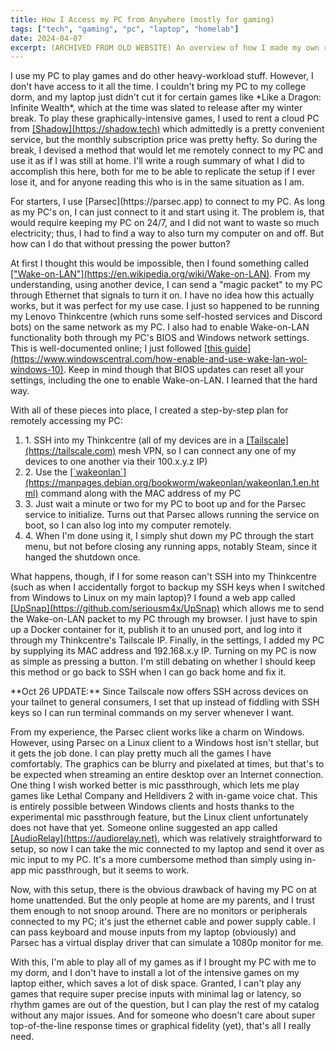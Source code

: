 ```yaml
---
title: How I Access my PC from Anywhere (mostly for gaming)
tags: ["tech", "gaming", "pc", "laptop", "homelab"]
date: 2024-04-07
excerpt: (ARCHIVED FROM OLD WEBSITE) An overview of how I made my own remote gaming setup, with updates
---
```


<p class="mb-4">
    I use my PC to play games and do other heavy-workload stuff. However, I don't have access to it all
    the time. I couldn't bring my PC to my college dorm, and my laptop just didn't cut it for certain
    games like *Like a Dragon: Infinite Wealth*, which at the time was slated to release after my winter break.
    To play these graphically-intensive games, I used to rent a cloud PC from
    <ins>[Shadow](https://shadow.tech)</ins> which admittedly is a pretty convenient service, but the monthly
    subscription price was pretty hefty. So during the break, I devised a method that would let me remotely
    connect to my PC and use it as if I was still at home. I'll write a rough summary of what I did to
    accomplish this here, both for me to be able to replicate the setup if I ever lose it, and for anyone
    reading this who is in the same situation as I am.
</p>

<p class="mb-4">
    For starters, I use [Parsec](https://parsec.app) to connect to my PC. As long as my PC's on, I can just
    connect to it and start using it. The problem is, that would require keeping my PC on 24/7, and I did
    not want to waste so much electricity; thus, I had to find a way to also turn my computer on and off.
    But how can I do that without pressing the power button?
</p>

<p class="mb-4">
    At first I thought this would be impossible, then I found something called
    <ins>["Wake-on-LAN"](https://en.wikipedia.org/wiki/Wake-on-LAN)</ins>. From my understanding, using
    another device, I can send a "magic packet" to my PC through Ethernet that signals to turn it on.
    I have no idea how this actually works, but it was perfect for my use case. I just so happened to be
    running my Lenovo Thinkcentre (which runs some self-hosted services and Discord bots) on the same
    network as my PC. I also had to enable Wake-on-LAN functionality both through my PC's BIOS and
    Windows network settings. This is well-documented online; I just followed
    <ins>[this guide](https://www.windowscentral.com/how-enable-and-use-wake-lan-wol-windows-10)</ins>.
    Keep in mind though that BIOS updates can reset all your settings, including the one to enable
    Wake-on-LAN. I learned that the hard way.
</p>

<p class="mb-4">
    With all of these pieces into place, I created a step-by-step plan for remotely accessing my PC:
</p>

<p class="mb-4">
    <ol>
        <li>1. SSH into my Thinkcentre (all of my devices are in a <ins>[Tailscale](https://tailscale.com)</ins>
            mesh VPN, so I can connect any one of my devices to one another via their 100.x.y.z IP)</li>
        <li>2. Use the <ins>[`wakeonlan`](https://manpages.debian.org/bookworm/wakeonlan/wakeonlan.1.en.html)</ins>
            command along with the MAC address of my PC</li>
        <li>3. Just wait a minute or two for my PC to boot up and for the Parsec service to initialize.
            Turns out that Parsec allows running the service on boot, so I can also log into my computer
            remotely.</li>
        <li>4. When I'm done using it, I simply shut down my PC through the start menu, but not before closing
            any running apps, notably Steam, since it hanged the shutdown once.</li>
    </ol>
</p>

<p class="mb-4">
    What happens, though, if I for some reason can't SSH into my Thinkcentre (such as when I accidentally
    forgot to backup my SSH keys when I switched from Windows to Linux on my main laptop)? I found a web
    app called <ins>[UpSnap](https://github.com/seriousm4x/UpSnap)</ins> which allows me to send the
    Wake-on-LAN packet to my PC through my browser. I just have to spin up a Docker container for it,
    publish it to an unused port, and log into it through my Thinkcentre's Tailscale IP. Finally, in the
    settings, I added my PC by supplying its MAC address and 192.168.x.y IP. Turning on my PC is now as
    simple as pressing a button. I'm still debating on whether I should keep this method or go back to
    SSH when I can go back home and fix it.
</p>

<p class="mb-4">
    **Oct 26 UPDATE:** Since Tailscale now offers SSH across devices on your tailnet to general consumers,
    I set that up instead of fiddling with SSH keys so I can run terminal commands on my server whenever I
    want.
</p>

<p class="mb-4">
    From my experience, the Parsec client works like a charm on Windows. However, using Parsec on a Linux
    client to a Windows host isn't stellar, but it gets the job done. I can play pretty much all the games
    I have comfortably. The graphics can be blurry and pixelated at times, but that's to be expected when
    streaming an entire desktop over an Internet connection. One thing I wish worked better is mic
    passthrough, which lets me play games like Lethal Company and Helldivers 2 with in-game voice chat.
    This is entirely possible between Windows clients and hosts thanks to the experimental mic passthrough
    feature, but the Linux client unfortunately does not have that yet. Someone online suggested an app
    called <ins>[AudioRelay](https://audiorelay.net)</ins>, which was relatively straightforward to setup,
    so now I can take the mic connected to my laptop and send it over as mic input to my PC. It's a more
    cumbersome method than simply using in-app mic passthrough, but it seems to work.
</p>

<p class="mb-4">
    Now, with this setup, there is the obvious drawback of having my PC on at home unattended. But the only people
    at home are my parents, and I trust them enough to not snoop around. There are no monitors or peripherals
    connected to my PC; it's just the ethernet cable and power supply cable. I can pass keyboard and mouse inputs
    from my laptop (obviously) and Parsec has a virtual display driver that can simulate a 1080p monitor for me.
</p>

<p class="mb-4">
    With this, I'm able to play all of my games as if I brought my PC with me to my dorm, and I don't
    have to install a lot of the intensive games on my laptop either, which saves a lot of disk space. Granted,
    I can't play any games that require super precise inputs with minimal lag or latency, so
    rhythm games are out of the question, but I can play the rest of my catalog without any major
    issues. And for someone who doesn't care about super top-of-the-line response times or graphical
    fidelity (yet), that's all I really need.
</p>
